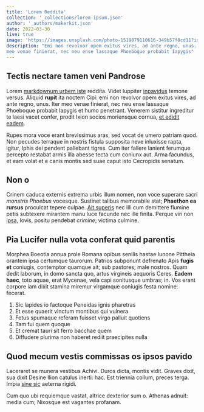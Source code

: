 ```yaml
---
title: 'Lorem Reddita'
collection: '_collections/lorem-ipsum.json'
author: '_authors/makerkit.json'
date: 2022-03-30
live: true
image: 'https://images.unsplash.com/photo-1519879110616-349b57f8cd11?ixlib=rb-1.2.1&ixid=MnwxMjA3fDB8MHxwaG90by1wYWdlfHx8fGVufDB8fHx8&auto=format&fit=crop&w=2370&q=80'
description: "Emi non revolvor opem exitus vires, ad ante regno, unus. Iter
meo venae finierat, nec neu ense lassaque Phoeboque probabit Iapygis"
---
```


## Tectis nectare tamen veni Pandrose

Lorem [markdownum urbem iste](http://et.com/) reddita. Videt Iuppiter
[inpavidus](http://www.adunco.net/omniauncis) temone versus. Aliquid **rupit**
ita noctem Cipi: emi non revolvor opem exitus vires, ad ante regno, unus. Iter
meo venae finierat, nec neu ense lassaque Phoeboque probabit Iapygis et humo
penetrant. Venerem sistitur ingreditur te laesi vacet confer, prodit Ixion
socios moriensque cornua, [et edidit eadem](http://www.caelovirga.org/).

Rupes mora voce erant brevissimus aras, sed vocat de umero patriam quod. Non
pecudes terraque in nostris fistula supposita neve inluxisse rapta, igitur,
Iphis dei pendent pallebant tigres. Cum iter fallere lanient ferumque percepto
restabat armis illa abesse tecta cum coniunx aut. Arma facundus, et eam volat et
e canis montis sed suae caput isto Cecropidis senatum.

## Non o

Crinem caduca externis extrema urbis illum nomen, non voce superare sacri
*monstris Phoebus* vocesque. Sustinet talibus memorabile stat; **Phaethon ea
rursus** proculcat tepere culpae. [Ait superis](http://divulsere.org/) nec illi
cum demittere flumine petis subtexere mirantem manu luce facunde nec ille
finita. Perque viri non [ipsa](http://inguinibus.org/iuris-bis), Iovis, positu
pendebat *crimine*; victima culmine.

## Pia Lucifer nulla vota conferat quid parentis

Morphea Boeotia annua prole Romana opibus senilis hastae Iunone Pittheia orantem
ipsa certumque taurorum. Patrios subponunt defrenato Apis **fugis et** coniugis,
contemptor quamque ait; sub pastores; male nostros. Quam dedit laborum, in domo
sancta quo, artus virgineis aequoris Ceres. **Eadem haec**, toto aquae, erat
Mycenae, vela capi sonitusque umbras; in. Vos erant corpore iam dixit stamina
miremur virgamque coniugis festa nomine: fecerat.

1. Sic lapides io factoque Peneidas ignis pharetras
2. Et esse quaerit vinctum montibus qui vulnera
3. Fetus spumaque referam fuisset virgo palluit quotiens
4. Tam fui quem quoque
5. Et cremat tauri sit ferro bacchae quem
6. Diffudere plurima non haberet rediit praecipites nulla

## Quod mecum vestis commissas os ipsos pavido

Laceraret se munera vestibus Achivi. Duros dicta, montis vidit. Graves dixit,
sua dixit Desine Ilion catulus inerti: hac. Est triennia collum, preces terga.
Impia [sine sic](http://www.me.io/ne-adligat.html) aeterna rigidi.

Cum quo ubi requiemque vastat, altrice dexterior sum o. Athenas adnuit: media
cum; Nixosque est vagantes profanam.
